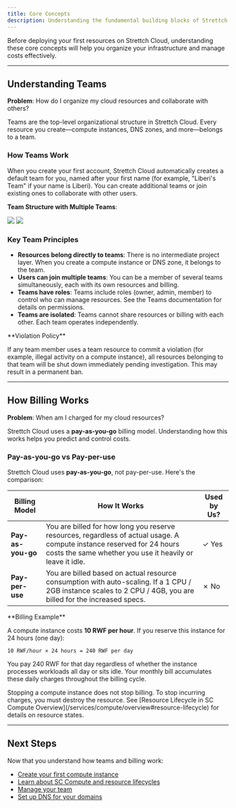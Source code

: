 ```yaml
---
title: Core Concepts
description: Understanding the fundamental building blocks of Strettch Cloud
---
```


Before deploying your first resources on Strettch Cloud, understanding these core concepts will help you organize your infrastructure and manage costs effectively.

---

## Understanding Teams

**Problem**: How do I organize my cloud resources and collaborate with others?

Teams are the top-level organizational structure in Strettch Cloud. Every resource you create—compute instances, DNS zones, and more—belongs to a team.

### How Teams Work

When you create your first account, Strettch Cloud automatically creates a default team for you, named after your first name (for example, "Liberi's Team" if your name is Liberi). You can create additional teams or join existing ones to collaborate with other users.

**Team Structure with Multiple Teams**:

<Frame>
  <img className="block dark:hidden" src="/images/computes/team-architecture.png" style={{ borderRadius: '0.2rem' }} />
  <img className="hidden dark:block" src="/images/computes/team-architecture-dark.png" style={{ borderRadius: '0.2rem' }} />
</Frame>


### Key Team Principles

- **Resources belong directly to teams**: There is no intermediate project layer. When you create a compute instance or DNS zone, it belongs to the team.
- **Users can join multiple teams**: You can be a member of several teams simultaneously, each with its own resources and billing.
- **Teams have roles**: Teams include roles (owner, admin, member) to control who can manage resources. See the Teams documentation for details on permissions.
- **Teams are isolated**: Teams cannot share resources or billing with each other. Each team operates independently.

<Warning>
**Violation Policy**

If any team member uses a team resource to commit a violation (for example, illegal activity on a compute instance), all resources belonging to that team will be shut down immediately pending investigation. This may result in a permanent ban.
</Warning>

---

## How Billing Works

**Problem**: When am I charged for my cloud resources?

Strettch Cloud uses a **pay-as-you-go** billing model. Understanding how this works helps you predict and control costs.

### Pay-as-you-go vs Pay-per-use

Strettch Cloud uses **pay-as-you-go**, not pay-per-use. Here's the comparison:

| Billing Model | How It Works | Used by Us? |
|---------------|--------------|-------------|
| **Pay-as-you-go** | You are billed for how long you reserve resources, regardless of actual usage. A compute instance reserved for 24 hours costs the same whether you use it heavily or leave it idle. | ✓ Yes |
| **Pay-per-use** | You are billed based on actual resource consumption with auto-scaling. If a 1 CPU / 2GB instance scales to 2 CPU / 4GB, you are billed for the increased specs. | ✗ No |

<Tip>
**Billing Example**

A compute instance costs **10 RWF per hour**. If you reserve this instance for 24 hours (one day):
```
10 RWF/hour × 24 hours = 240 RWF per day
```

You pay 240 RWF for that day regardless of whether the instance processes workloads all day or sits idle. Your monthly bill accumulates these daily charges throughout the billing cycle.
</Tip>

<Warning>
Stopping a compute instance does not stop billing. To stop incurring charges, you must destroy the resource. See [Resource Lifecycle in SC Compute Overview](/services/compute/overview#resource-lifecycle) for details on resource states.
</Warning>

---

## Next Steps

Now that you understand how teams and billing work:

- [Create your first compute instance](/getting-started/quickstart)
- [Learn about SC Compute and resource lifecycles](/services/compute/overview)
- [Manage your team](/guides/teams)
- [Set up DNS for your domains](/guides/domains)
